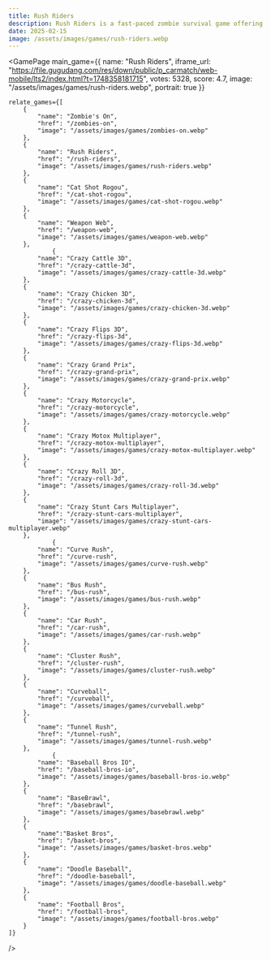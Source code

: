 ```yaml
---
title: Rush Riders
description: Rush Riders is a fast-paced zombie survival game offering dynamic two-on-two multiplayer action, customizable characters, and arcade-style gameplay. Master your skills and dominate the digital court!
date: 2025-02-15
image: /assets/images/games/rush-riders.webp
---
```


  
<GamePage 
    main_game={{
    name: "Rush Riders",
    iframe_url: "https://file.gugudang.com/res/down/public/p_carmatch/web-mobile/lts2/index.html?t=1748358181715",
    votes: 5328,
    score: 4.7,
    image: "/assets/images/games/rush-riders.webp",
    portrait: true
}} 

    relate_games={[
        {
            "name": "Zombie's On",
            "href": "/zombies-on",
            "image": "/assets/images/games/zombies-on.webp"
        },
        {
            "name": "Rush Riders",
            "href": "/rush-riders",
            "image": "/assets/images/games/rush-riders.webp"
        },
        {
            "name": "Cat Shot Rogou",
            "href": "/cat-shot-rogou",
            "image": "/assets/images/games/cat-shot-rogou.webp"
        },
        {
            "name": "Weapon Web",
            "href": "/weapon-web",
            "image": "/assets/images/games/weapon-web.webp"
        },
                {
            "name": "Crazy Cattle 3D",
            "href": "/crazy-cattle-3d",
            "image": "/assets/images/games/crazy-cattle-3d.webp"
        },
        {
            "name": "Crazy Chicken 3D",
            "href": "/crazy-chicken-3d",
            "image": "/assets/images/games/crazy-chicken-3d.webp"
        },
        {
            "name": "Crazy Flips 3D",
            "href": "/crazy-flips-3d",
            "image": "/assets/images/games/crazy-flips-3d.webp"
        },
        {
            "name": "Crazy Grand Prix",
            "href": "/crazy-grand-prix",
            "image": "/assets/images/games/crazy-grand-prix.webp"
        },
        {
            "name": "Crazy Motorcycle",
            "href": "/crazy-motorcycle",
            "image": "/assets/images/games/crazy-motorcycle.webp"
        },
        {
            "name": "Crazy Motox Multiplayer",
            "href": "/crazy-motox-multiplayer",
            "image": "/assets/images/games/crazy-motox-multiplayer.webp"
        },
        {
            "name": "Crazy Roll 3D",
            "href": "/crazy-roll-3d",
            "image": "/assets/images/games/crazy-roll-3d.webp"
        },
        {
            "name": "Crazy Stunt Cars Multiplayer",
            "href": "/crazy-stunt-cars-multiplayer",
            "image": "/assets/images/games/crazy-stunt-cars-multiplayer.webp"
        },
                {
            "name": "Curve Rush",
            "href": "/curve-rush",
            "image": "/assets/images/games/curve-rush.webp"
        },
        {
            "name": "Bus Rush",
            "href": "/bus-rush",
            "image": "/assets/images/games/bus-rush.webp"
        },
        {
            "name": "Car Rush",
            "href": "/car-rush",
            "image": "/assets/images/games/car-rush.webp"
        },
        {
            "name": "Cluster Rush",
            "href": "/cluster-rush",
            "image": "/assets/images/games/cluster-rush.webp"
        },
        {
            "name": "Curveball",
            "href": "/curveball",
            "image": "/assets/images/games/curveball.webp"
        },
        {
            "name": "Tunnel Rush",
            "href": "/tunnel-rush",
            "image": "/assets/images/games/tunnel-rush.webp"
        },
                {
            "name": "Baseball Bros IO",
            "href": "/baseball-bros-io",
            "image": "/assets/images/games/baseball-bros-io.webp"
        },
        {
            "name": "BaseBrawl",
            "href": "/basebrawl",
            "image": "/assets/images/games/basebrawl.webp"
        },
        {
            "name":"Basket Bros",
            "href": "/basket-bros",
            "image": "/assets/images/games/basket-bros.webp"
        },
        {
            "name": "Doodle Baseball",
            "href": "/doodle-baseball",
            "image": "/assets/images/games/doodle-baseball.webp"
        },
        {
            "name": "Football Bros",
            "href": "/football-bros",
            "image": "/assets/images/games/football-bros.webp"
        }
    ]}
 />